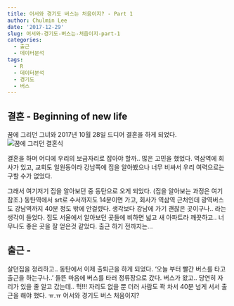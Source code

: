 ```yaml
---
title: 어서와 경기도 버스는 처음이지? - Part 1
author: Chulmin Lee
date: '2017-12-29'
slug: 어서와-경기도-버스는-처음이지-part-1
categories:
  - 출근
  - 데이터분석
tags:
  - R
  - 데이터분석
  - 경기도
  - 버스
---
```


## 결혼 - Beginning of new life

꿈에 그리던 그녀와 2017년 10월 28일 드디어 결혼을 하게 되었다.
![꿈에 그리던 결혼식](https://www.flickr.com/photos/139303261@N08/39334829822/in/photostream/lightbox/)

결혼을 하며 어디에 우리의 보금자리로 잡아야 할까.. 많은 고민을 했었다. 역삼역에 회사가 있고, 교회도 일원동이라 강남쪽에 집을 알아봤으나 너무 비싸서 우리 여력으로는 구할 수가 없었다. 

그래서 여기저기 집을 알아보던 중 동탄으로 오게 되었다. (집을 알아보는 과정은 여기 참조.) 동탄역에서 srt로 수서까지도 14분이면 가고, 회사가 역삼역 근처인데 광역버스도 강남역까지 40분 정도 밖에 안걸렸다. 생각보다 강남에 가기 괜찮은 곳이구나.. 라는 생각이 들었다. 집도 서울에서 알아보던 곳들에 비하면 넓고 새 아파트라 깨끗하고.. 너무나도 좋은 곳을 잘 얻은것 같았다. 출근 하기 전까지는…

## 출근 - 

살던집을 정리하고.. 동탄에서 이제 출퇴근을 하게 되었다.
‘오늘 부터 빨간 버스를 타고 출근을 하는구나..’ 들뜬 마음에 버스를 타러 정류장으로 갔다. 
버스가 왔고.. 당연히 자리가 있을 줄 알고 갔는데.. 헉!!!
자리도 없을 뿐 더러 사람도 꽉 차서 40분 넘게 서서 출근을 해야 했다. ㅠ.ㅠ
어서와 경기도 버스 처음이지?



